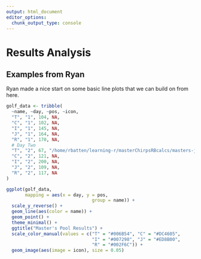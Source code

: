 ```yaml
---
output: html_document
editor_options: 
  chunk_output_type: console
---
```

# Results Analysis


## Examples from Ryan

Ryan made a nice start on some basic line plots that we can build on
from here.
```r
golf_data <- tribble(
  ~name, ~day, ~pos, ~icon,
  "T", "1", 104, NA,
  "C", "1", 102, NA,
  "I", "1", 145, NA,
  "J", "1", 164, NA,
  "R", "1", 170, NA,
  # Day Two
  "T", "2", 67, "/home/rbatten/learning-r/masterChirpsRBcalcs/masters-jacket.png",
  "C", "2", 121, NA,
  "I", "2", 200, NA,
  "J", "2", 109, NA,
  "R", "2", 117, NA
)

ggplot(golf_data,
       mapping = aes(x = day, y = pos,
                                group = name)) +
  scale_y_reverse() +
  geom_line(aes(color = name)) +
  geom_point() +
  theme_minimal() +
  ggtitle("Master's Pool Results") +
  scale_color_manual(values = c("T" = "#006B54", "C" = "#DC4605",
                                "I" = "#007298", "J" = "#ED8B00",
                                "R" = "#002F6C")) +
  geom_image(aes(image = icon), size = 0.05)

```




